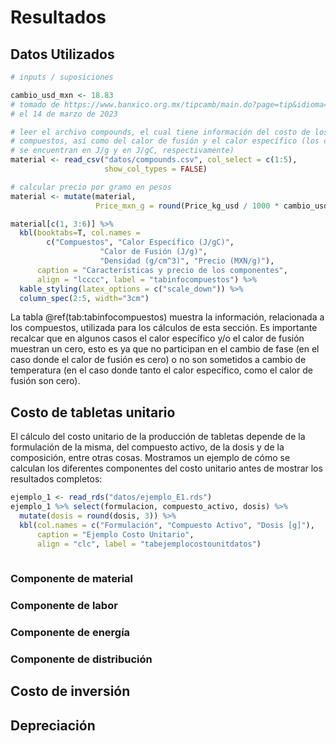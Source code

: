 # Resultados
## Datos Utilizados
```r

# inputs / suposiciones

cambio_usd_mxn <- 18.83 
# tomado de https://www.banxico.org.mx/tipcamb/main.do?page=tip&idioma=sp
# el 14 de marzo de 2023

# leer el archivo compounds, el cual tiene información del costo de los 
# compuestos, así como del calor de fusión y el calor específico (los cuales
# se encuentran en J/g y en J/gC, respectivamente)
material <- read_csv("datos/compounds.csv", col_select = c(1:5), 
                     show_col_types = FALSE)

# calcular precio por gramo en pesos
material <- mutate(material, 
                   Price_mxn_g = round(Price_kg_usd / 1000 * cambio_usd_mxn, 2))

material[c(1, 3:6)] %>%
  kbl(booktabs=T, col.names =
        c("Compuestos", "Calor Específico (J/gC)", 
                    "Calor de Fusión (J/g)", 
                    "Densidad (g/cm^3)", "Precio (MXN/g)"), 
      caption = "Características y precio de los componentes", 
      align = "lcccc", label = "tabinfocompuestos") %>%
  kable_styling(latex_options = c("scale_down")) %>%
  column_spec(2:5, width="3cm")

```
La tabla \@ref(tab:tabinfocompuestos) muestra la información, relacionada a los 
compuestos, utilizada para los cálculos de esta sección. Es importante recalcar 
que en algunos casos el calor específico y/o el calor de fusión muestran un cero, 
esto es ya que no participan en el cambio de fase (en el caso donde el calor de 
fusión es cero) o no son sometidos a cambio de temperatura (en el caso donde 
tanto el calor específico, como el calor de fusión son cero).

## Costo de tabletas unitario

El cálculo del costo unitario de la producción de tabletas depende de la 
formulación de la misma, del compuesto activo, de la dosis y de la composición,
entre otras cosas. Mostramos un ejemplo de cómo se calculan los diferentes 
componentes del costo unitario antes de mostrar los resultados completos:

```r
ejemplo_1 <- read_rds("datos/ejemplo_E1.rds")
ejemplo_1 %>% select(formulacion, compuesto_activo, dosis) %>%
  mutate(dosis = round(dosis, 3)) %>%
  kbl(col.names = c("Formulación", "Compuesto Activo", "Dosis [g]"), 
      caption = "Ejemplo Costo Unitario", 
      align = "clc", label = "tabejemplocostounitdatos")
  

```



### Componente de material


### Componente de labor


### Componente de energía


### Componente de distribución


## Costo de inversión


## Depreciación

